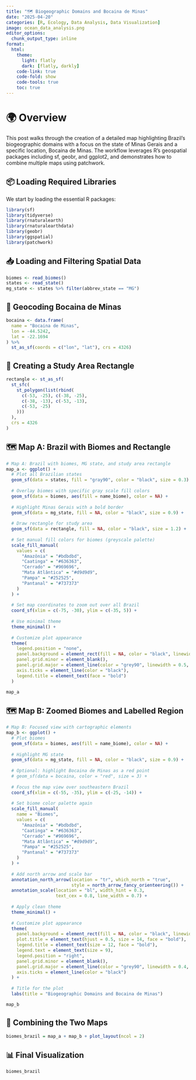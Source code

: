 ```yaml
---
title: "🗺️ Biogeographic Domains and Bocaina de Minas"
date: "2025-04-20"
categories: [R, Ecology, Data Analysis, Data Visualization]
image: ocean_data_analysis.png
editor_options: 
  chunk_output_type: inline
format:
  html:
    theme:
      light: flatly
      dark: [flatly, darkly]
    code-link: true
    code-fold: show
    code-tools: true
    toc: true
---
```


# 🌍 Overview
This post walks through the creation of a detailed map highlighting Brazil's biogeographic domains with a focus on the state of Minas Gerais and a specific location, Bocaina de Minas. The workflow leverages R's geospatial packages including sf, geobr, and ggplot2, and demonstrates how to combine multiple maps using patchwork.

## 📦 Loading Required Libraries
We start by loading the essential R packages:

```r
library(sf)
library(tidyverse)
library(rnaturalearth)
library(rnaturalearthdata)
library(geobr)
library(ggspatial)
library(patchwork)
```

## 📥 Loading and Filtering Spatial Data

```r
biomes <- read_biomes()
states <- read_state()
mg_state <- states %>% filter(abbrev_state == "MG")
```


## 📍 Geocoding Bocaina de Minas

```r
bocaina <- data.frame(
  name = "Bocaina de Minas",
  lon = -44.5242,
  lat = -22.1694
) %>%
  st_as_sf(coords = c("lon", "lat"), crs = 4326)

```


## 🔲 Creating a Study Area Rectangle

```r
rectangle <- st_as_sf(
  st_sfc(
    st_polygon(list(rbind(
      c(-53, -25), c(-38, -25),
      c(-38, -13), c(-53, -13),
      c(-53, -25)
    )))
  ),
  crs = 4326
)

```



## 🗺️ Map A: Brazil with Biomes and Rectangle

```r
# Map A: Brazil with biomes, MG state, and study area rectangle
map_a <- ggplot() +
  # Plot all Brazilian states
  geom_sf(data = states, fill = "gray90", color = "black", size = 0.3) +
  
  # Overlay biomes with specific gray scale fill colors
  geom_sf(data = biomes, aes(fill = name_biome), color = NA) +
  
  # Highlight Minas Gerais with a bold border
  geom_sf(data = mg_state, fill = NA, color = "black", size = 0.9) +
  
  # Draw rectangle for study area
  geom_sf(data = rectangle, fill = NA, color = "black", size = 1.2) +
  
  # Set manual fill colors for biomes (greyscale palette)
  scale_fill_manual(
    values = c(
      "Amazônia" = "#bdbdbd",
      "Caatinga" = "#636363",
      "Cerrado" = "#969696",
      "Mata Atlântica" = "#d9d9d9",
      "Pampa" = "#252525",
      "Pantanal" = "#737373"
    )
  ) +
  
  # Set map coordinates to zoom out over all Brazil
  coord_sf(xlim = c(-75, -30), ylim = c(-35, 5)) +
  
  # Use minimal theme
  theme_minimal() +
  
  # Customize plot appearance
  theme(
    legend.position = "none",
    panel.background = element_rect(fill = NA, color = "black", linewidth = 0.5),
    panel.grid.minor = element_blank(),
    panel.grid.major = element_line(color = "grey90", linewidth = 0.5, linetype = "dashed"),
    axis.ticks = element_line(color = "black"),
    legend.title = element_text(face = "bold")
  )

map_a

```


## 🗺️ Map B: Zoomed Biomes and Labelled Region

```r
# Map B: Focused view with cartographic elements
map_b <- ggplot() +
  # Plot biomes
  geom_sf(data = biomes, aes(fill = name_biome), color = NA) +
  
  # Highlight MG state
  geom_sf(data = mg_state, fill = NA, color = "black", size = 0.9) +
  
  # Optional: highlight Bocaina de Minas as a red point
  # geom_sf(data = bocaina, color = "red", size = 3) +
  
  # Focus the map view over southeastern Brazil
  coord_sf(xlim = c(-55, -35), ylim = c(-25, -14)) +
  
  # Set biome color palette again
  scale_fill_manual(
    name = "Biomes",
    values = c(
      "Amazônia" = "#bdbdbd",
      "Caatinga" = "#636363",
      "Cerrado" = "#969696",
      "Mata Atlântica" = "#d9d9d9",
      "Pampa" = "#252525",
      "Pantanal" = "#737373"
    )
  ) +
  
  # Add north arrow and scale bar
  annotation_north_arrow(location = "tr", which_north = "true",
                         style = north_arrow_fancy_orienteering()) +
  annotation_scale(location = "bl", width_hint = 0.3,
                   text_cex = 0.8, line_width = 0.7) +
  
  # Apply clean theme
  theme_minimal() +
  
  # Customize plot appearance
  theme(
    panel.background = element_rect(fill = NA, color = "black", linewidth = 0.5),
    plot.title = element_text(hjust = 0.5, size = 14, face = "bold"),
    legend.title = element_text(size = 12, face = "bold"),
    legend.text = element_text(size = 9),
    legend.position = "right",
    panel.grid.minor = element_blank(),
    panel.grid.major = element_line(color = "grey90", linewidth = 0.4, linetype = "dashed"),
    axis.ticks = element_line(color = "black")
  ) +
  
  # Title for the plot
  labs(title = "Biogeographic Domains and Bocaina de Minas")

map_b
```


## 🧩 Combining the Two Maps

```r
biomes_brazil = map_a + map_b + plot_layout(ncol = 2)

```



## 📊 Final Visualization

```r
biomes_brazil
```









